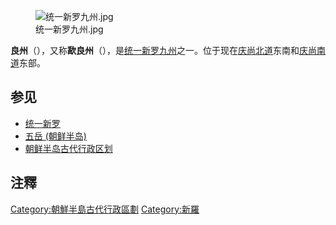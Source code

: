 {{unreferenced|time=2016-06-10T02:03:22+00:00}}
[[File:统一新罗九州.jpg|thumb]]

'''良州'''（{{lang-ko|양주}}），又称'''歃良州'''（{{lang-ko|삽량주}}），是[[统一新罗|统一新罗]][[新罗九州|九州]]之一。位于现在[[庆尚北道|庆尚北道]]东南和[[庆尚南道|庆尚南道]]东部。

==参见==
*[[统一新罗|统一新罗]]
*[[五岳_(朝鲜半岛)|五岳 (朝鲜半岛)]]
*[[朝鲜半岛古代行政区划|朝鲜半岛古代行政区划]]

==注釋==
<div class="references-small">
<references />
</div>

[[Category:朝鮮半島古代行政區劃|Category:朝鮮半島古代行政區劃]]
[[Category:新羅|Category:新羅]]